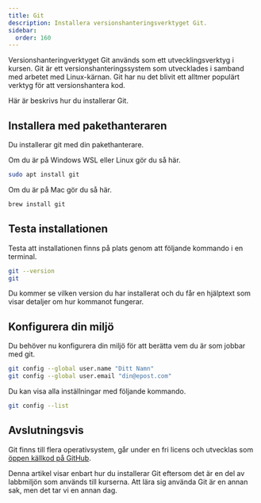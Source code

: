 ```yaml
---
title: Git
description: Installera versionshanteringsverktyget Git.
sidebar:
  order: 160
---
```



<YouTube id="y8BdCTSgxU4" />


Versionshanteringverktyget Git används som ett utvecklingsverktyg i kursen. Git är ett versionshanteringssystem som utvecklades i samband med arbetet med Linux-kärnan. Git har nu det blivit ett alltmer populärt verktyg för att versionshantera kod.

Här är beskrivs hur du installerar Git.

## Installera med pakethanteraren

Du installerar git med din pakethanterare.

Om du är på Windows WSL eller Linux gör du så här.

```bash title="Installera git med din pakethanterare på Windows/Linux."
sudo apt install git
```

Om du är på Mac gör du så här.

```bash title="Installera git med din pakethanterare på Mac."
brew install git
```

## Testa installationen

Testa att installationen finns på plats genom att följande kommando i en terminal.

```bash title="Verifiera att git fungerar."
git --version
git
```

Du kommer se vilken version du har installerat och du får en hjälptext som visar detaljer om hur kommanot fungerar.

## Konfigurera din miljö

Du behöver nu konfigurera din miljö för att berätta vem du är som jobbar med git.

```bash title="Konfigurera git med ditt namn och epost."
git config --global user.name "Ditt Namn"
git config --global user.email "din@epost.com"
```

Du kan visa alla inställningar med följande kommando.

```bash title="Visa vilka inställningar du har."
git config --list
```

## Avslutningsvis

Git finns till flera operativsystem, går under en fri licens och utvecklas som [öppen källkod på GitHub](https://github.com/git).

Denna artikel visar enbart hur du installerar Git eftersom det är en del av labbmiljön som används till kurserna. Att lära sig använda Git är en annan sak, men det tar vi en annan dag.
